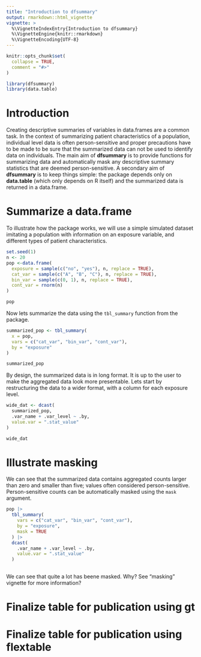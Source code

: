 ```yaml
---
title: "Introduction to dfsummary"
output: rmarkdown::html_vignette
vignette: >
  %\VignetteIndexEntry{Introduction to dfsummary}
  %\VignetteEngine{knitr::rmarkdown}
  %\VignetteEncoding{UTF-8}
---
```


```r
knitr::opts_chunk$set(
  collapse = TRUE,
  comment = "#>"
)
```

```r
library(dfsummary)
library(data.table)
```

# Introduction

Creating descriptive summaries of variables in data.frames are a common task. In
the context of summarizing patient characteristics of a population, individual
level data is often person-sensitive and proper precautions have to be made to
be sure that the summarized data can not be used to identify data on individuals.
The main aim of **dfsummary** is to provide functions for summarizing data and
automatically mask any descriptive summary statistics that are deemed
person-sensitive. A secondary aim of **dfsummary** is to keep things simple:
the package depends only on **data.table** (which only depends on R itself) and
the summarized data is returned in a data.frame.

# Summarize a data.frame

To illustrate how the package works, we will use a simple simulated dataset
imitating a population with information on an exposure variable, and different
types of patient characteristics.

```r
set.seed(1)
n <- 20
pop <-data.frame(
  exposure = sample(c("no", "yes"), n, replace = TRUE),
  cat_var = sample(c("A", "B", "C"), n, replace = TRUE),
  bin_var = sample(c(0, 1), n, replace = TRUE),
  cont_var = rnorm(n)
)

pop
```

Now lets summarize the data using the `tbl_summary` function from the package.

```r
summarized_pop <- tbl_summary(
  x = pop,
  vars = c("cat_var", "bin_var", "cont_var"),
  by = "exposure"
)

summarized_pop
```

By design, the summarized data is in long format. It is up to the user to make
the aggregated data look more presentable. Lets start by restructuring the data
to a wider format, with a column for each exposure level.

```r
wide_dat <- dcast(
  summarized_pop,
  .var_name + .var_level ~ .by,
  value.var = ".stat_value"
)

wide_dat
```



# Illustrate masking

We can see that the summarized data contains aggregated counts larger than zero
and smaller than five; values often considered person-sensitive. Person-sensitive
counts can be automatically masked using the `mask` argument.

```r
pop |>
  tbl_summary(
    vars = c("cat_var", "bin_var", "cont_var"),
    by = "exposure",
    mask = TRUE
  ) |>
  dcast(
    .var_name + .var_level ~ .by,
    value.var = ".stat_value"
  ) 
  
```
We can see that quite a lot has beene masked. Why? See "masking" vignette for more
information?


# Finalize table for publication using **gt**

# Finalize table for publication using **flextable**

